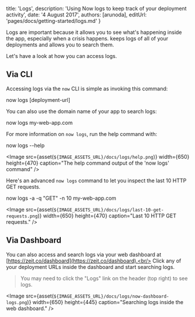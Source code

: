 

  title: 'Logs',
  description: 'Using Now logs to keep track of your deployment activity',
  date: '4 August 2017',
  authors: [arunoda],
  editUrl: 'pages/docs/getting-started/logs.md'
}

Logs are important because it allows you to see what's happening inside the app, especially when a crisis happens. <Now color="#000"/> keeps logs of all of your deployments and allows you to search them.

Let's have a look at how you can access logs.

## Via CLI

Accessing logs via the `now` CLI is simple as invoking this command:

<TerminalInput>now logs [deployment-url]</TerminalInput>

You can also use the domain name of your app to search logs:

<TerminalInput>now logs my-web-app.com</TerminalInput>

For more information on `now logs`, run the help command with:

<TerminalInput>now logs --help</TerminalInput>

<Image
  src={asset(`${IMAGE_ASSETS_URL}/docs/logs/help.png`)}
  width={650}
  height={470}
  caption="The help command output of the 'now logs' command"
/>

Here's an advanced `now logs` command to let you inspect the last 10 HTTP GET requests.

<TerminalInput>now logs -a -q "GET" -n 10 my-web-app.com</TerminalInput>

<Image
  src={asset(`${IMAGE_ASSETS_URL}/docs/logs/last-10-get-requests.png`)}
  width={650}
  height={470}
  caption="Last 10 HTTP GET requests."
/>

## Via Dashboard

You can also access and search logs via your web dashboard at [https://zeit.co/dashboard](https://zeit.co/dashboard).<br/>
Click any of your deployment URLs inside the dashboard and start searching logs.

> You may need to click the "Logs" link on the header (top right) to see logs.

<Image
  src={asset(`${IMAGE_ASSETS_URL}/docs/logs/now-dashboard-logs.png`)}
  width={650}
  height={445}
  caption="Searching logs inside the web dashboard."
/>

